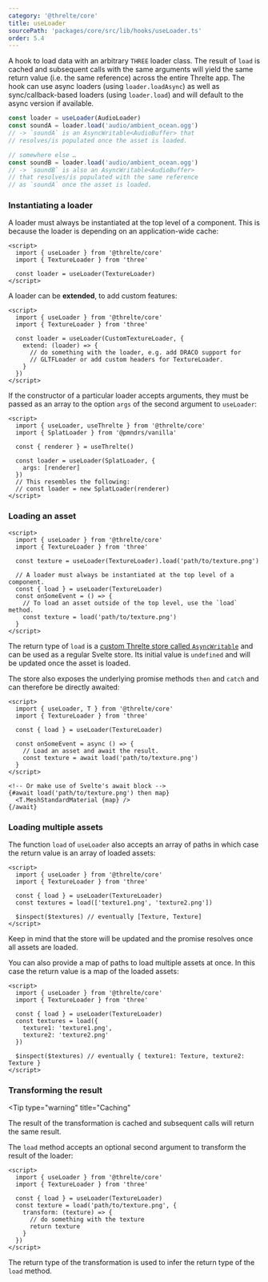 ```yaml
---
category: '@threlte/core'
title: useLoader
sourcePath: 'packages/core/src/lib/hooks/useLoader.ts'
order: 5.4
---
```


A hook to load data with an arbitrary `THREE` loader class. The result of `load`
is cached and subsequent calls with the same arguments will yield the same
return value (i.e. the same reference) across the entire Threlte app. The hook
can use async loaders (using `loader.loadAsync`) as well as sync/callback-based
loaders (using `loader.load`) and will default to the async version if
available.

```typescript
const loader = useLoader(AudioLoader)
const soundA = loader.load('audio/ambient_ocean.ogg')
// -> `soundA` is an AsyncWritable<AudioBuffer> that
// resolves/is populated once the asset is loaded.

// somewhere else …
const soundB = loader.load('audio/ambient_ocean.ogg')
// -> `soundB` is also an AsyncWritable<AudioBuffer>
// that resolves/is populated with the same reference
// as `soundA` once the asset is loaded.
```

### Instantiating a loader

A loader must always be instantiated at the top level of a component. This is because the loader is depending on an application-wide cache:

```svelte
<script>
  import { useLoader } from '@threlte/core'
  import { TextureLoader } from 'three'

  const loader = useLoader(TextureLoader)
</script>
```

A loader can be **extended**, to add custom features:

```svelte
<script>
  import { useLoader } from '@threlte/core'
  import { TextureLoader } from 'three'

  const loader = useLoader(CustomTextureLoader, {
    extend: (loader) => {
      // do something with the loader, e.g. add DRACO support for
      // GLTFLoader or add custom headers for TextureLoader.
    }
  })
</script>
```

If the constructor of a particular loader accepts arguments, they must be passed
as an array to the option `args` of the second argument to `useLoader`:

```svelte
<script>
  import { useLoader, useThrelte } from '@threlte/core'
  import { SplatLoader } from '@pmndrs/vanilla'

  const { renderer } = useThrelte()

  const loader = useLoader(SplatLoader, {
    args: [renderer]
  })
  // This resembles the following:
  // const loader = new SplatLoader(renderer)
</script>
```

### Loading an asset

```svelte
<script>
  import { useLoader } from '@threlte/core'
  import { TextureLoader } from 'three'

  const texture = useLoader(TextureLoader).load('path/to/texture.png')

  // A loader must always be instantiated at the top level of a component.
  const { load } = useLoader(TextureLoader)
  const onSomeEvent = () => {
    // To load an asset outside of the top level, use the `load` method.
    const texture = load('path/to/texture.png')
  }
</script>
```

The return type of `load` is a [custom Threlte store called
`AsyncWritable`](/docs/reference/core/utilities#asyncwritable) and can be used
as a regular Svelte store. Its initial value is `undefined` and will be updated
once the asset is loaded.

The store also exposes the underlying promise methods `then` and `catch` and can therefore be directly awaited:

```svelte
<script>
  import { useLoader, T } from '@threlte/core'
  import { TextureLoader } from 'three'

  const { load } = useLoader(TextureLoader)

  const onSomeEvent = async () => {
    // Load an asset and await the result.
    const texture = await load('path/to/texture.png')
  }
</script>

<!-- Or make use of Svelte's await block -->
{#await load('path/to/texture.png') then map}
  <T.MeshStandardMaterial {map} />
{/await}
```

### Loading multiple assets

The function `load` of `useLoader` also accepts an array of paths in which case the return value is an array of loaded assets:

```svelte
<script>
  import { useLoader } from '@threlte/core'
  import { TextureLoader } from 'three'

  const { load } = useLoader(TextureLoader)
  const textures = load(['texture1.png', 'texture2.png'])

  $inspect($textures) // eventually [Texture, Texture]
</script>
```

<Tip type="tip">
  Keep in mind that the store will be updated and the promise resolves once all assets are loaded.
</Tip>

You can also provide a map of paths to load multiple assets at once. In this case the return value is a map of the loaded assets:

```svelte
<script>
  import { useLoader } from '@threlte/core'
  import { TextureLoader } from 'three'

  const { load } = useLoader(TextureLoader)
  const textures = load({
    texture1: 'texture1.png',
    texture2: 'texture2.png'
  })

  $inspect($textures) // eventually { texture1: Texture, texture2: Texture }
</script>
```

### Transforming the result

<Tip
  type="warning"
  title="Caching"
>
  The result of the transformation is cached and subsequent calls will return the same result.
</Tip>

The `load` method accepts an optional second argument to transform the result of the loader:

```svelte
<script>
  import { useLoader } from '@threlte/core'
  import { TextureLoader } from 'three'

  const { load } = useLoader(TextureLoader)
  const texture = load('path/to/texture.png', {
    transform: (texture) => {
      // do something with the texture
      return texture
    }
  })
</script>
```

The return type of the transformation is used to infer the return type of the `load` method.
